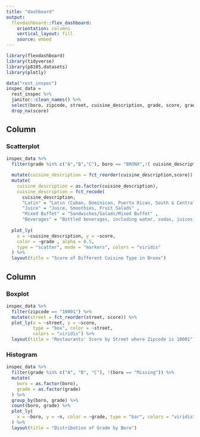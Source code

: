 ```yaml
---
title: "dashboard"
output: 
  flexdashboard::flex_dashboard:
    orientation: columns
    vertical_layout: fill
    source: embed
---
```


```r
library(flexdashboard)
library(tidyverse)
library(p8105.datasets)
library(plotly)
```

```r
data("rest_inspec")
inspec_data = 
  rest_inspec %>%
  janitor::clean_names() %>%
  select(boro, zipcode, street, cuisine_description, grade, score, grade_date) %>%
  drop_na(score)
```

Column {data-width=550}
-----------------------------------------------------------------------

### Scatterplot

```r
inspec_data %>%
  filter(grade %in% c("A","B","C"), boro == "BRONX",!( cuisine_description == "Not Listed/Not Applicable") ) %>%

  mutate(cuisine_description = fct_reorder(cuisine_description,score)) %>%
  mutate(
    cuisine_description = as.factor(cuisine_description),
    cuisine_description = fct_recode(
      cuisine_description, 
      "Latin" = "Latin (Cuban, Dominican, Puerto Rican, South & Central American)",
      "Juice" = "Juice, Smoothies, Fruit Salads" ,
      "Mixed Buffet" = "Sandwiches/Salads/Mixed Buffet" ,
      "Beverages" = "Bottled beverages, including water, sodas, juices, etc.")) %>%
      
  plot_ly(
    x = ~cuisine_description, y = ~score, 
    color = ~grade , alpha = 0.5,
    type = "scatter", mode = "markers", colors = "viridis"
  ) %>%
  layout(title = "Score of Different Cuisine Type in Bronx")
```

Column {data-width=450}
-----------------------------------------------------------------------

### Boxplot

```r
inspec_data %>%
  filter(zipcode == "10001") %>%
  mutate(street = fct_reorder(street, score)) %>%
  plot_ly(x = ~street, y = ~score,
          type = "box", color = ~street,
          colors = "viridis") %>%
  layout(title = "Restaurants' Score by Street where Zipcode is 10001")
```


### Histogram

```r
inspec_data %>%
  filter(grade %in% c("A", "B", "C"), !(boro == "Missing")) %>%
  mutate(
    boro = as.factor(boro),
    grade = as.factor(grade)
  ) %>% 
  group_by(boro, grade) %>% 
  count(boro, grade) %>% 
  plot_ly(
    x = ~boro, y = ~n, color = ~grade, type = "bar", colors = "viridis"
  ) %>%
  layout(title = "Distribution of Grade by Boro") 
```


